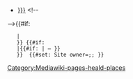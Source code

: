 <includeonly>
* [[{{{Name|}}}]] <span class="{{#if:{{{Owned Date|}}}{{{Owned End Date|}}}|date-range}}"><!--
-->{{#if: {{{Owned Date|}}}
	|{{DateFormatDate
	|Date={{{Owned Date|}}}
	|Circa={{{Owned Circa}}}
	|Concurrence={{{Owned Concurrence|Exact}}}
	|Questionable={{{Owned Questionable|}}}
	}}
    }}<!--
    -->{{#if: {{{Owned End Date|}}}
    |{{#if: {{{Owned Date|}}}|&#32;&ndash;&#32;}}{{DateFormatDate
	|Date={{{Owned End Date|}}}
	|Circa={{{Owned End Circa}}}
	|Concurrence={{{Owned End Concurrence|Exact}}}
	|Questionable={{{Owned End Questionable|}}}
	}}
    }}<!--
--></span><!--
-->{{#set: Site owner={{{Name|}}};{{{Owned Date|}}};{{{Owned End Date|}}} }}<!--
--></includeonly><noinclude>[[Category:Mediawiki-pages-heald-places]]</noinclude>

